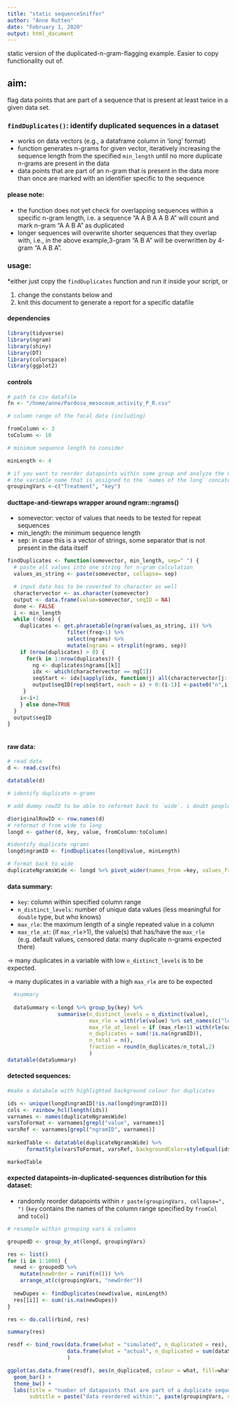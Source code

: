 ```yaml
---
title: "static sequenceSniffer"
author: "Anne Rutten"
date: "February 1, 2020"
output: html_document
---
```


static version of the duplicated-n-gram-flagging example. Easier to copy functionality out of.

## aim:
flag data points that are part of a sequence that is present at least twice in a given data set.

### `findDuplicates()`: identify duplicated sequences in a dataset

* works on data vectors (e.g., a dataframe column in 'long' format)
* function generates n-grams for given vector, iteratively increasing the sequence length from the specified `min_length` until no more duplicate n-grams are present in the data
* data points that are part of an n-gram that is present in the data more than once are marked with an identifier specific to the sequence

#### please note:

* the function does not yet check for overlapping sequences within a specific n-gram length, i.e. a sequence "A A B A A B A" will count and mark n-gram "A A B A" as duplicated
* longer sequences will overwrite shorter sequences that they overlap with, i.e., in the above example,3-gram "A B A" will be overwritten by 4-gram "A A B A".

### usage:

*either just copy the `findDuplicates` function and run it inside your script, or

1. change the constants below and 
2. knit this document to generate a report for a specific datafile

#### dependencies

```r
library(tidyverse)
library(ngram)
library(shiny)
library(DT)
library(colorspace)
library(ggplot2)
```


#### controls

```r

# path to csv datafile
fn <- "/home/anne/Pardosa_mesocosm_activity_P_R.csv"

# column range of the focal data (including)

fromColumn <- 3
toColumn <- 10

# minimum sequence length to consider

minLength <- 4

# if you want to reorder datapoints within some group and analyze the distribution of 'number of datapoints in duplicated sequences' in your dataset, specify grouping variable here
# the variable name that is assigned to the `names of the long` concatenated columns specified above is 'key' 
groupingVars <-c("Treatment", "key")
```

#### ducttape-and-tiewraps wrapper around ngram::ngrams()

* somevector: vector of values that needs to be tested for repeat sequences
* min_length: the minimum sequence length
* sep: in case this is a vector of strings, some separator that is not present in the data itself

```r

findDuplicates <- function(somevector, min_length, sep=" ") {
  # paste all values into one string for n-gram calculation
  values_as_string <- paste(somevector, collapse= sep)

  # input data has to be coverted to character as well
  charactervector <- as.character(somevector)
  output <- data.frame(value=somevector, seqID = NA)
  done <- FALSE
  i <- min_length
  while (!done) {
    duplicates <- get.phrasetable(ngram(values_as_string, i)) %>% 
                   filter(freq>1) %>%
                   select(ngrams) %>%
                   mutate(ngrams = strsplit(ngrams, sep))
    if (nrow(duplicates) > 0) {
      for(k in 1:nrow(duplicates)) {
        ng <- duplicates$ngrams[[k]]
        idx <- which(charactervector == ng[1])
        seqStart <- idx[sapply(idx, function(j) all(charactervector[j:(j+(length(ng)-1))] == ng))]
        output$seqID[rep(seqStart, each = i) + 0:(i-1)] <-paste0("n",i,"Seq",k)
     }
    i<-i+1
    } else done=TRUE
  }
  output$seqID
}
 
```

#### raw data: 

```r
# read data
d <- read.csv(fn)

datatable(d)
```

```r
# identify duplicate n-grams

# add dummy rowID to be able to reformat back to `wide`. i doubt people call variables 'originalRowID' on Dryad so no check if this overwrites.

d$originalRowID <- row.names(d)
# reformat d from wide to long
longd <- gather(d, key, value, fromColumn:toColumn)

#identify duplicate ngrams
longd$ngramID <- findDuplicates(longd$value, minLength)

# format back to wide
duplicateNgramsWide <- longd %>% pivot_wider(names_from =key, values_from=c(value, ngramID)) 


```



#### data summary: 

* `key`: column within specified column range
* `n_distinct_levels`: number of unique data values (less meaningful for `double` type, but who knows)
* `max_rle`: the maximum length of a single repeated value in a column
* `max_rle_at`: (if `max_rle`>1), the value(s) that has/have the  `max_rle` (e.g. default values, censored data: many duplicate n-grams expected there)

-> many duplicates in a variable with low `n_distinct_levels` is to be expected.

-> many duplicates in a variable with a high `max_rle` are to be expected



```r

  #summary
  
  dataSummary <-longd %>% group_by(key) %>%     
                summarise(n_distinct_levels = n_distinct(value),
                          max_rle = with(rle(value) %>% set_names(c("lengths2", "values")), max(lengths2)),
                          max_rle_at_level = if (max_rle>1) with(rle(value) %>% set_names(c("lengths2", "values")), list(unique(values[lengths2==max(lengths2)]))) else list(NA),
                          n_duplicates = sum(!is.na(ngramID)),
                          n_total = n(),
                          fraction = round(n_duplicates/n_total,2)
                          )
datatable(dataSummary)
```

#### detected sequences:

```r

#make a databale with highlighted background colour for duplicates

ids <- unique(longd$ngramID[!is.na(longd$ngramID)])
cols <- rainbow_hcl(length(ids))
varnames <- names(duplicateNgramsWide)
varsToFormat <- varnames[grepl("value", varnames)]
varsRef <- varnames[grepl("ngramID", varnames)]
    
markedTable <- datatable(duplicateNgramsWide) %>%
      formatStyle(varsToFormat, varsRef, backgroundColor=styleEqual(ids,cols))

markedTable
```

#### expected datapoints-in-duplicated-sequences distribution for this dataset:
* randomly reorder datapoints within `r paste(groupingVars, collapse=", ")` (`key` contains the names of the column range specified by `fromCol` and `toCol`)


```r

# resample within grouping vars & columns

groupedD <- group_by_at(longd, groupingVars)

res <- list()
for (i in 1:1000) {
  newd <- groupedD %>%
    mutate(newOrder = runif(n())) %>%
    arrange_at(c(groupingVars, "newOrder"))
  
  newDupes <- findDuplicates(newd$value, minLength)
  res[[i]] <- sum(!is.na(newDupes))
}

res <- do.call(rbind, res)

summary(res)
```
```r
resdf <- bind_rows(data.frame(what = "simulated", n_duplicated = res),
                   data.frame(what = "actual", n_duplicated = sum(dataSummary$n_duplicates))
                   )

```

```r

ggplot(as.data.frame(resdf), aes(n_duplicated, colour = what, fill=what)) +
  geom_bar() +
  theme_bw() +
  labs(title = "number of datapoints that are part of a duplicate sequence",
       subtitle = paste("data reordered within:", paste(groupingVars, collapse=", "), "; n_runs=1000; minimum n-gram length =", minLength))
```